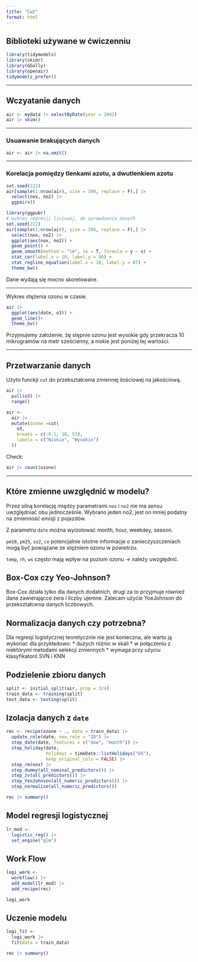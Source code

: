 ```yaml
---
title: "Cw2"
format: html
---
```


## Biblioteki używane w ćwiczenniu

```r
library(tidymodels) 
library(skimr) 
library(GGally) 
library(openair) 
tidymodels_prefer()
```

***

## Wczyatanie danych

```r
air <- mydata |> selectByDate(year = 2002)
air |> skim()
```

***

### Usuawanie brakujących danych

```r
air <- air |> na.omit()
```

***

### Korelacja pomiędzy tlenkami azotu, a dwutlenkiem azotu

```r
set.seed(222)
air[sample(1:nrow(air), size = 300, replace = F),] |> 
  select(nox, no2) |> 
  ggpairs()
```

```r
library(ggpubr)
# wykres regresji liniowej, do sprawdzenia danych 
set.seed(222)
air[sample(1:nrow(air), size = 300, replace = F),] |> 
  select(nox, no2) |> 
  ggplot(aes(nox, no2)) +
  geom_point() +
  geom_smooth(method = "lm", se = T, formula = y ~ x) + 
  stat_cor(label.x = 10, label.y = 80) + 
  stat_regline_equation(label.x = 10, label.y = 87) +
  theme_bw()
```

Dane wydają się mocno skorelowane.

***

Wykres stężenia ozonu w czasie.

```r
air |> 
  ggplot(aes(date, o3)) +
  geom_line()+
  theme_bw()
```

Przyjmujemy założenie, żę stępnie ozonu jest wysokie gdy przekracza 10 mikrogramów na metr sześcienny, a niskie jest poniżej tej wartości.

***

## Przetwarzanie danych

Użyto funckji `cut` do przekształcenia zmiennej ilościowej na jakościową.

```r
air |> 
  pull(o3) |> 
  range()
```
```r
air <- 
  air |> 
  mutate(ozone =cut(
    o3,
    breaks = c(-0.1, 10, 53),
    labels = c("Niskie", "Wysokie")
  ))
```

Check:
```r
air |> count(ozone)
```

***

## Które zmienne uwzględnić w modelu?

Przez silną korelację między parametrami `nox` i `no2` nie ma sensu uwzględniać obu jednocześnie. Wybrano jeden no2, jest on mniej podatny na zmienność emisji z pojazdów.

Z parametru `date` można wyizolować month, hour, weekdey, season.

`pm10`, `pm25`, `so2`, `co` potencjalnie istotne informacje o zanieczyszczeniach mogą być powiązane ze stężniem ozonu w powietrzu.

`temp`, `rh`, `ws` często mają wpływ na poziom ozonu -> należy uwzględnić.

## Box-Cox czy Yeo-Johnson?

Box-Cox działa tylko dla danych dodatnich, drugi za to przyjmuje również dane zawierającce zera i liczby ujemne. Zalecam użycie YoeJohnson do przekształcenia danych liczbowych.

## Normalizacja danych czy potrzebna?

Dla regresji logistycznej teoretycznie nie jest konieczna, ale warto ją wykonać dla przykładowo:
* dużych róźnic w skali
* w połączeniu z niektórymi metodami selekcji zmiennych
* wymaga przy użyciu klasyfikatoró SVN i KNN

## Podzielenie zbioru danych

```r
split <- initial_split(air, prop = 3/4)
train_data <- training(split)
test_data <- testing(split)
```

## Izolacja danych z `date`

```r
rec <- recipe(ozone ~ ., data = train_data) |>
  update_role(date, new_role = "ID") |>  
  step_date(date, features = c("dow", "month")) |>  
  step_holiday(date,
               holidays = timeDate::listHolidays("US"),  
               keep_original_cols = FALSE) |>
  step_rm(nox) |> 
  step_dummy(all_nominal_predictors()) |>
  step_zv(all_predictors()) |>  
  step_YeoJohnson(all_numeric_predictors()) |> 
  step_normalize(all_numeric_predictors())

rec |> summary()
```

## Model regresji logistycznej

```r
lr_mod <- 
  logistic_reg() |> 
  set_engine("glm")
```

## Work Flow

```r
logi_work <- 
  workflow() |> 
  add_model(lr_mod) |> 
  add_recipe(rec)

logi_work
```

## Uczenie modelu

```r
logi_fit <- 
  logi_work |> 
  fit(data = train_data)

rec |> summary()
```





